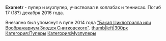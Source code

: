 {{Инфобокс для пуперов
|title2=Пример
|другие_ники=
|image3=[[Файл:Exometr.jpg|left]]
|caption3=
|сферы_творчества=RYTPMV, RYTP
|год_начала=201?
|image4=
|caption4=
|имя_фамилия=Нурулла Фаттахов
|дата_рождения=
|место_проживания=
|ссылки=
*[https://www.youtube.com/user/Exometr Youtube]
*[https://www.youtube.com/user/ExometrAlt Альт. канал]
}}
'''Exometr''' - пупер и музпупер, участвовал в коллабах и теннисах. Погиб 17 (18?) декабря 2016 года.

Внезапно был упомянут в пупе 2014 года [https://www.youtube.com/watch?v=jNtdoX4qXvQ "Бэкап Циклотралла или Воображариум Злодея Снитковского"].
[[Файл:Exometr_бэкап.jpg|thumb|left|300px]]
[[Категория:Пуперы]]
[[Категория:Музпуперы]]